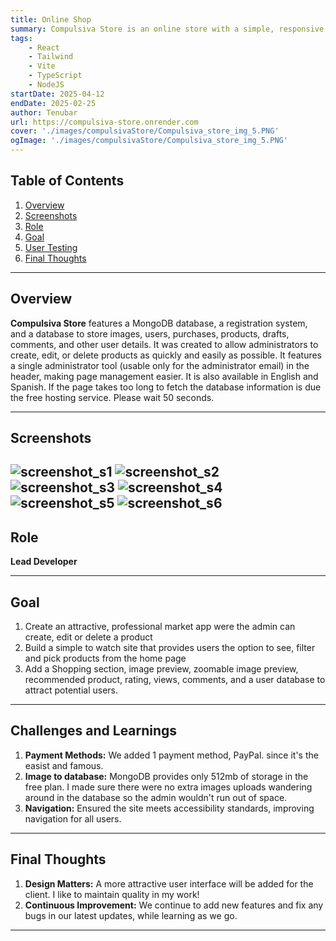 ```yaml
---
title: Online Shop
summary: Compulsiva Store is an online store with a simple, responsive interface. 
tags:
    - React
    - Tailwind
    - Vite
    - TypeScript
    - NodeJS
startDate: 2025-04-12
endDate: 2025-02-25
author: Tenubar
url: https://compulsiva-store.onrender.com
cover: './images/compulsivaStore/Compulsiva_store_img_5.PNG'
ogImage: './images/compulsivaStore/Compulsiva_store_img_5.PNG'
---
```


## Table of Contents
1. [Overview](#overview)
2. [Screenshots](#screenshots)
3. [Role](#role)
4. [Goal](#goal)
5. [User Testing](#user-testing)
6. [Final Thoughts](#final-thoughts)

---

## Overview
**Compulsiva Store** features a MongoDB database, a registration system, and a database to store images, users, purchases, products, drafts, comments, and other user details. It was created to allow administrators to create, edit, or delete products as quickly and easily as possible. It features a single administrator tool (usable only for the administrator email) in the header, making page management easier. It is also available in English and Spanish. If the page takes too long to fetch the database information is due the free hosting service. Please wait 50 seconds. 

---

## Screenshots
![screenshot_s1](./images/compulsivaStore/Compulsiva_store_img_1.PNG)
![screenshot_s2](./images/compulsivaStore/Compulsiva_store_img_2.PNG)
![screenshot_s3](./images/compulsivaStore/Compulsiva_store_img_3.PNG)
![screenshot_s4](./images/compulsivaStore/Compulsiva_store_img_4.PNG)
![screenshot_s5](./images/compulsivaStore/Compulsiva_store_img_5.PNG)
![screenshot_s6](./images/compulsivaStore/Compulsiva_store_img_6.PNG)
---

## Role
**Lead Developer**

---

## Goal
1. Create an attractive, professional market app were the admin can create, edit or delete a product
2. Build a simple to watch site that provides users the option to see, filter and pick products from the home page
3. Add a Shopping section, image preview, zoomable image preview, recommended product, rating, views, comments, and a user database to attract potential users.

---

## Challenges and Learnings
1. **Payment Methods:** We added 1 payment method, PayPal. since it's the easist and famous.
2. **Image to database:** MongoDB provides only 512mb of storage in the free plan. I made sure there were no extra images uploads wandering around in the database so the admin wouldn't run out of space.
3. **Navigation:** Ensured the site meets accessibility standards, improving navigation for all users.

---

## Final Thoughts
1. **Design Matters:** A more attractive user interface will be added for the client. I like to maintain quality in my work!
2. **Continuous Improvement:** We continue to add new features and fix any bugs in our latest updates, while learning as we go.

---